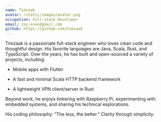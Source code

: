 ```yaml
---
name: Timzaak
avatar: /static/images/avatar.png
occupation: Full-stack Developer
email: zsy.evan@gmail.com
github: https://github.com/timzaak
---
```



Timzaak is a passionate full-stack engineer who loves clean code and thoughtful design. His favorite languages are Java, Scala, Rust, and TypeScript. Over the years, he has built and open-sourced a variety of projects, including:

- Mobile apps with Flutter

- A fast and minimal Scala HTTP backend framework

- A lightweight VPN client/server in Rust

Beyond work, he enjoys tinkering with Raspberry Pi, experimenting with embedded systems, and sharing his technical explorations.

His coding philosophy: “The less, the better.” Clarity through simplicity.

